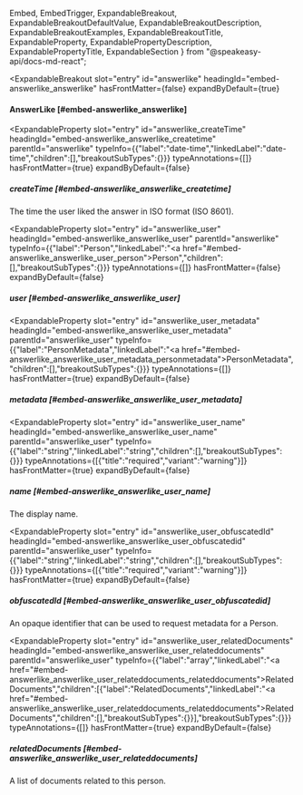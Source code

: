   Embed,
  EmbedTrigger,
  ExpandableBreakout,
  ExpandableBreakoutDefaultValue,
  ExpandableBreakoutDescription,
  ExpandableBreakoutExamples,
  ExpandableBreakoutTitle,
  ExpandableProperty,
  ExpandablePropertyDescription,
  ExpandablePropertyTitle,
  ExpandableSection
} from "@speakeasy-api/docs-md-react";

<ExpandableSection>

<ExpandableBreakout
  slot="entry"
  id="answerlike"
  headingId="embed-answerlike_answerlike"
  hasFrontMatter={false}
  expandByDefault={true}
>

<ExpandableBreakoutTitle slot="title">

#### AnswerLike [#embed-answerlike_answerlike]

</ExpandableBreakoutTitle>

<ExpandableBreakoutDescription slot="description">

</ExpandableBreakoutDescription>

<ExpandableBreakoutExamples slot="examples">

</ExpandableBreakoutExamples>

<ExpandableBreakoutDefaultValue slot="defaultValue">

</ExpandableBreakoutDefaultValue>

</ExpandableBreakout>

<ExpandableProperty
  slot="entry"
  id="answerlike_createTime"
  headingId="embed-answerlike_answerlike_createtime"
  parentId="answerlike"
  typeInfo={{"label":"date-time","linkedLabel":"date-time","children":[],"breakoutSubTypes":{}}}
  typeAnnotations={[]}
  hasFrontMatter={true}
  expandByDefault={false}
>

<ExpandablePropertyTitle slot="title">

##### createTime [#embed-answerlike_answerlike_createtime]

</ExpandablePropertyTitle>

<ExpandablePropertyDescription slot="description">

The time the user liked the answer in ISO format (ISO 8601).

</ExpandablePropertyDescription>

</ExpandableProperty>

<ExpandableProperty
  slot="entry"
  id="answerlike_user"
  headingId="embed-answerlike_answerlike_user"
  parentId="answerlike"
  typeInfo={{"label":"Person","linkedLabel":"<a href=\"#embed-answerlike_answerlike_user_person\">Person</a>","children":[],"breakoutSubTypes":{}}}
  typeAnnotations={[]}
  hasFrontMatter={false}
  expandByDefault={false}
>

<ExpandablePropertyTitle slot="title">

##### user [#embed-answerlike_answerlike_user]

</ExpandablePropertyTitle>

</ExpandableProperty>

<ExpandableProperty
  slot="entry"
  id="answerlike_user_metadata"
  headingId="embed-answerlike_answerlike_user_metadata"
  parentId="answerlike_user"
  typeInfo={{"label":"PersonMetadata","linkedLabel":"<a href=\"#embed-answerlike_answerlike_user_metadata_personmetadata\">PersonMetadata</a>","children":[],"breakoutSubTypes":{}}}
  typeAnnotations={[]}
  hasFrontMatter={true}
  expandByDefault={false}
>

<ExpandablePropertyTitle slot="title">

##### metadata [#embed-answerlike_answerlike_user_metadata]

</ExpandablePropertyTitle>

<Embed slot="embed">

<EmbedTrigger slot="trigger" embedTitle="metadata" triggerText="View metadata details">

<Embedmetadata />

</EmbedTrigger>

</Embed>

</ExpandableProperty>

<ExpandableProperty
  slot="entry"
  id="answerlike_user_name"
  headingId="embed-answerlike_answerlike_user_name"
  parentId="answerlike_user"
  typeInfo={{"label":"string","linkedLabel":"string","children":[],"breakoutSubTypes":{}}}
  typeAnnotations={[{"title":"required","variant":"warning"}]}
  hasFrontMatter={true}
  expandByDefault={false}
>

<ExpandablePropertyTitle slot="title">

##### name [#embed-answerlike_answerlike_user_name]

</ExpandablePropertyTitle>

<ExpandablePropertyDescription slot="description">

The display name.

</ExpandablePropertyDescription>

</ExpandableProperty>

<ExpandableProperty
  slot="entry"
  id="answerlike_user_obfuscatedId"
  headingId="embed-answerlike_answerlike_user_obfuscatedid"
  parentId="answerlike_user"
  typeInfo={{"label":"string","linkedLabel":"string","children":[],"breakoutSubTypes":{}}}
  typeAnnotations={[{"title":"required","variant":"warning"}]}
  hasFrontMatter={true}
  expandByDefault={false}
>

<ExpandablePropertyTitle slot="title">

##### obfuscatedId [#embed-answerlike_answerlike_user_obfuscatedid]

</ExpandablePropertyTitle>

<ExpandablePropertyDescription slot="description">

An opaque identifier that can be used to request metadata for a Person.

</ExpandablePropertyDescription>

</ExpandableProperty>

<ExpandableProperty
  slot="entry"
  id="answerlike_user_relatedDocuments"
  headingId="embed-answerlike_answerlike_user_relateddocuments"
  parentId="answerlike_user"
  typeInfo={{"label":"array","linkedLabel":"<a href=\"#embed-answerlike_answerlike_user_relateddocuments_relateddocuments\">RelatedDocuments</a>","children":[{"label":"RelatedDocuments","linkedLabel":"<a href=\"#embed-answerlike_answerlike_user_relateddocuments_relateddocuments\">RelatedDocuments</a>","children":[],"breakoutSubTypes":{}}],"breakoutSubTypes":{}}}
  typeAnnotations={[]}
  hasFrontMatter={true}
  expandByDefault={false}
>

<ExpandablePropertyTitle slot="title">

##### relatedDocuments [#embed-answerlike_answerlike_user_relateddocuments]

</ExpandablePropertyTitle>

<ExpandablePropertyDescription slot="description">

A list of documents related to this person.

</ExpandablePropertyDescription>

</ExpandableProperty>

</ExpandableSection>